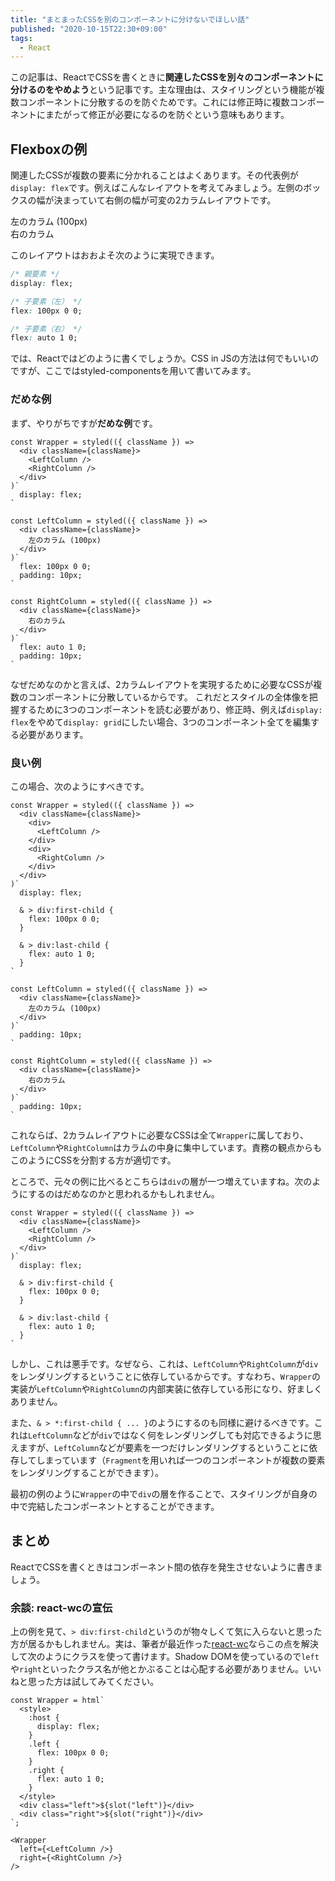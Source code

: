```yaml
---
title: "まとまったCSSを別のコンポーネントに分けないでほしい話"
published: "2020-10-15T22:30+09:00"
tags:
  - React
---
```


この記事は、ReactでCSSを書くときに**関連したCSSを別々のコンポーネントに分けるのをやめよう**という記事です。主な理由は、スタイリングという機能が複数コンポーネントに分散するのを防ぐためです。これには修正時に複数コンポーネントにまたがって修正が必要になるのを防ぐという意味もあります。

## Flexboxの例

関連したCSSが複数の要素に分かれることはよくあります。その代表例が`display: flex`です。例えばこんなレイアウトを考えてみましょう。左側のボックスの幅が決まっていて右側の幅が可変の2カラムレイアウトです。

<div style={{ display: "flex", height: "40vh" }}>
  <div style={{ flex: "100px 0 0", padding: "10px", backgroundColor: "silver" }}>
    左のカラム (100px)
  </div>
  <div style={{ flex: "auto 1 0", padding: "10px", backgroundColor: "#ffddcc" }}>
    右のカラム
  </div>
</div>

このレイアウトはおおよそ次のように実現できます。

```css
/* 親要素 */
display: flex;

/* 子要素（左） */
flex: 100px 0 0;

/* 子要素（右） */
flex: auto 1 0;
```

では、Reactではどのように書くでしょうか。CSS in JSの方法は何でもいいのですが、ここではstyled-componentsを用いて書いてみます。

### だめな例

まず、やりがちですが**だめな例**です。

```tsx
const Wrapper = styled(({ className }) =>
  <div className={className}>
    <LeftColumn />
    <RightColumn />
  </div>
)`
  display: flex;
`

const LeftColumn = styled(({ className }) =>
  <div className={className}>
    左のカラム (100px)
  </div>
)`
  flex: 100px 0 0;
  padding: 10px;
`

const RightColumn = styled(({ className }) =>
  <div className={className}>
    右のカラム
  </div>
)`
  flex: auto 1 0;
  padding: 10px;
`
```

なぜだめなのかと言えば、2カラムレイアウトを実現するために必要なCSSが複数のコンポーネントに分散しているからです。
これだとスタイルの全体像を把握するために3つのコンポーネントを読む必要があり、修正時、例えば`display: flex`をやめて`display: grid`にしたい場合、3つのコンポーネント全てを編集する必要があります。

### 良い例

この場合、次のようにすべきです。

```tsx
const Wrapper = styled(({ className }) =>
  <div className={className}>
    <div>
      <LeftColumn />
    </div>
    <div>
      <RightColumn />
    </div>
  </div>
)`
  display: flex;

  & > div:first-child {
    flex: 100px 0 0;
  }

  & > div:last-child {
    flex: auto 1 0;
  }
`

const LeftColumn = styled(({ className }) =>
  <div className={className}>
    左のカラム (100px)
  </div>
)`
  padding: 10px;
`

const RightColumn = styled(({ className }) =>
  <div className={className}>
    右のカラム
  </div>
)`
  padding: 10px;
`
```

これならば、2カラムレイアウトに必要なCSSは全て`Wrapper`に属しており、`LeftColumn`や`RightColumn`はカラムの中身に集中しています。責務の観点からもこのようにCSSを分割する方が適切です。

ところで、元々の例に比べるとこちらは`div`の層が一つ増えていますね。次のようにするのはだめなのかと思われるかもしれません。

```tsx
const Wrapper = styled(({ className }) =>
  <div className={className}>
    <LeftColumn />
    <RightColumn />
  </div>
)`
  display: flex;

  & > div:first-child {
    flex: 100px 0 0;
  }

  & > div:last-child {
    flex: auto 1 0;
  }
`
```

しかし、これは悪手です。なぜなら、これは、`LeftColumn`や`RightColumn`が`div`をレンダリングするということに依存しているからです。すなわち、`Wrapper`の実装が`LeftColumn`や`RightColumn`の内部実装に依存している形になり、好ましくありません。

また、`& > *:first-child { ... }`のようにするのも同様に避けるべきです。これは`LeftColumn`などが`div`ではなく何をレンダリングしても対応できるように思えますが、`LeftColumn`などが要素を一つだけレンダリングするということに依存してしまっています（`Fragment`を用いれば一つのコンポーネントが複数の要素をレンダリングすることができます）。

最初の例のように`Wrapper`の中で`div`の層を作ることで、スタイリングが自身の中で完結したコンポーネントとすることができます。

## まとめ

ReactでCSSを書くときはコンポーネント間の依存を発生させないように書きましょう。

### 余談: react-wcの宣伝

上の例を見て、`> div:first-child`というのが物々しくて気に入らないと思った方が居るかもしれません。実は、筆者が最近作った[react-wc](https://blog.uhy.ooo/entry/2020-10-03/react-wc/)ならこの点を解決して次のようにクラスを使って書けます。Shadow DOMを使っているので`left`や`right`といったクラス名が他とかぶることは心配する必要がありません。いいねと思った方は試してみてください。

```tsx
const Wrapper = html`
  <style>
    :host {
      display: flex;
    }
    .left {
      flex: 100px 0 0;
    }
    .right {
      flex: auto 1 0;
    }
  </style>
  <div class="left">${slot("left")}</div>
  <div class="right">${slot("right")}</div>
`;

<Wrapper
  left={<LeftColumn />}
  right={<RightColumn />}
/>
```